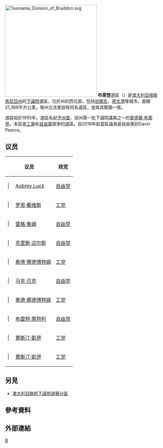 [[File:Tasmania_Division_of_Braddon.svg|300px]]
'''布萊登'''選區（{{lang-en|Division of Braddon}}）是[[澳大利亞|澳大利亞]][[塔斯馬尼亞州|塔斯馬尼亞州]]的[[澳大利亞下議院|下議院]]選區，位於州的西北部，包括[[伯爾尼_(塔斯馬尼亞州)|伯爾尼]]、[[德文港_(塔斯馬尼亞州)|德文港]]等城市。面積21,369平方公里。塔州立法會設有同名選區，並與其範圍一致。

選區始於1955年。選區名紀念[[塔斯馬尼亞州州督|州督]]、該州第一批下議院議員之一的[[愛德華·布萊登|愛德華·布萊登]]。本區是[[澳大利亞工黨|工黨]]和[[澳大利亞自由黨|自由黨]]競爭的選區。自2019年起當區議員是自由黨的Gavin Pearce。

==议员==
{| class="wikitable"
|-
!colspan="2"|议员!!政党!!任期
|-
| {{澳大利亚政治/政党颜色/自由党}}| 
| [[Aubrey_Luck|Aubrey Luck]]
| [[澳大利亚自由党|自由党]]
| [[1955年澳大利亚联邦大选|1955年]]–1958年
|-
| {{澳大利亚政治/政党颜色/工党}}| 
| [[罗恩·戴维斯_(澳大利亚政治家)|罗恩·戴维斯]]
| [[澳大利亚工党|工党]]
| [[1958年澳大利亚联邦大选|1958年]]–1975年
|-
| {{澳大利亚政治/政党颜色/自由党}}| 
| [[雷格·鲁姆|雷格·鲁姆]]
| [[澳大利亚自由党|自由党]]
| [[1975年澳大利亚联邦大选|1975年]]–1984年
|-
| {{澳大利亚政治/政党颜色/自由党}}| 
| [[克里斯·迈尔斯_(澳大利亚政治家)|克里斯·迈尔斯]]
| [[澳大利亚自由党|自由党]]
| [[1984年澳大利亚联邦大选|1984年]]–1998年
|-
| {{澳大利亚政治/政党颜色/工党}}| 
| [[希德·赛德博特姆|希德·赛德博特姆]]
| [[澳大利亚工党|工党]]
| [[1998年澳大利亚联邦大选|1998年]]–2004年
|-
| {{澳大利亚政治/政党颜色/自由党}}| 
| [[马克·贝克_(政治家)|马克·贝克]]
| [[澳大利亚自由党|自由党]]
| [[2004年澳大利亚联邦大选|2004年]]–2007年
|-
| {{澳大利亚政治/政党颜色/工党}}| 
| [[希德·赛德博特姆|希德·赛德博特姆]]
| [[澳大利亚工党|工党]]
| [[2007年澳大利亚联邦大选|2007年]]–2013年
|-
| {{澳大利亚政治/政党颜色/自由党}}| 
| [[布雷特·惠特利|布雷特·惠特利]]
| [[澳大利亚自由党|自由党]]
| [[2013年澳大利亚联邦大选|2013年]]–2016年
|-
| {{澳大利亚政治/政党颜色/工党}}| 
| [[賈斯汀·凱伊|賈斯汀·凱伊]]
| [[澳大利亚工党|工党]]
| [[2016年澳大利亚联邦大选|2016年]]–2018年
|-
| {{澳大利亚政治/政党颜色/工党}}| 
| [[賈斯汀·凱伊|賈斯汀·凱伊]]
| [[澳大利亚工党|工党]]
| [[2018年布萊登選區補選|2018年]] 至今
|}
== 另見 ==
* [[澳大利亞聯邦下議院選舉分區|澳大利亞聯邦下議院選舉分區]]
==參考資料==
{{reflist|30em}}
==外部連結==
[[Category:澳大利亞國會選區|B]]